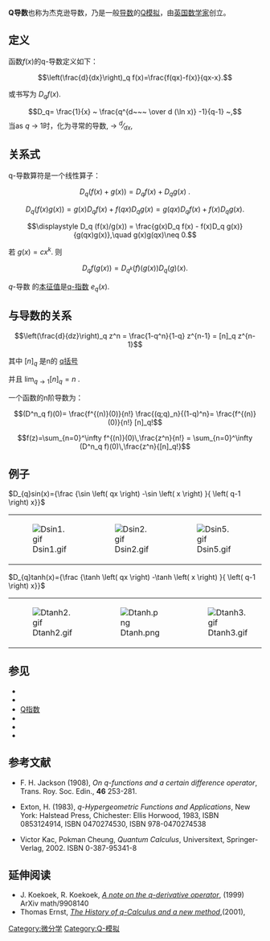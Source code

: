 '''Q导数'''也称为杰克逊导数，乃是一般[[导数|导数]]的[[Q模拟|Q模拟]]，由[[英国|英国]][[数学家|数学家]]{{le|F. H. Jackson}}创立。
==定义==
函数''f''(''x'')的q-导数定义如下：

:<math>\left(\frac{d}{dx}\right)_q f(x)=\frac{f(qx)-f(x)}{qx-x}.</math>

或书写为 <math>D_qf(x)</math>. 


:<math>D_q= \frac{1}{x} ~ \frac{q^{d~~~ \over d (\ln x)}  -1}{q-1} ~, </math>
当as ''q'' → 1时，化为寻常的导数, → <sup>''d''</sup>⁄<sub>''dx''</sub>,  


==关系式==
q-导数算符是一个线性算子：
:<math>\displaystyle D_q (f(x)+g(x)) = D_q f(x) + D_q g(x)~.</math>


:<math>\displaystyle D_q (f(x)g(x)) = g(x)D_q f(x) + f(qx)D_q g(x) = g(qx)D_q f(x) + f(x)D_q g(x). </math>



:<math>\displaystyle D_q (f(x)/g(x)) = \frac{g(x)D_q f(x) - f(x)D_q g(x)}{g(qx)g(x)},\quad g(x)g(qx)\neq 0. </math>

若 <math>g(x) = c x^k</math>. 则

:<math>\displaystyle D_q f(g(x)) = D_{q^k}(f)(g(x))D_q(g)(x).</math>

''q''-导数 的[[本征值|本征值]]是[[q-指数|q-指数]] ''e<sub>q</sub>''(''x'').

==与导数的关系==

:<math>\left(\frac{d}{dz}\right)_q z^n = \frac{1-q^n}{1-q} z^{n-1} = 
[n]_q z^{n-1}</math>

其中 <math>[n]_q</math> 是n的 [[q括号|q括号]]  

并且 <math>\lim_{q\to 1}[n]_q = n</math> .

一个函数的n阶导数为：

:<math>(D^n_q f)(0)=
\frac{f^{(n)}(0)}{n!} \frac{(q;q)_n}{(1-q)^n}= 
\frac{f^{(n)}(0)}{n!} [n]_q!
</math>


:<math>f(z)=\sum_{n=0}^\infty f^{(n)}(0)\,\frac{z^n}{n!} = \sum_{n=0}^\infty (D^n_q f)(0)\,\frac{z^n}{[n]_q!}</math>

==例子==

<math>D_{q}sin(x)={\frac {\sin \left( qx \right) -\sin \left( x \right) }{ \left( q-1
 \right) x}}</math>
{|
|[[File:Dsin1.gif|thumb]]
|[[File:Dsin2.gif|thumb]]
|[[File:Dsin5.gif|thumb]]
|[[File:Dsin3.JPG|thumb]]
|}

<math>D_{q}tanh(x)={\frac {\tanh \left( qx \right) -\tanh \left( x \right) }{ \left( q-1
 \right) x}}
</math>
{|
|[[File:Dtanh2.gif|thumb]]
|[[File:Dtanh.png|thumb]]
|[[File:Dtanh3.gif|thumb]]
|[[File:Dtanh4.gif|thumb]]
|}

== 参见 ==
* {{tsl|en|Derivative (generalizations)}}
* {{tsl|en|Jackson integral|杰克逊积分}}
* [[Q指数|Q指数]]
* {{tsl|en|Q-difference polynomial|Q-差值积分}}
* {{tsl|en|Quantum calculus|量子微积分}}
* {{tsl|en|Tsallis entropy}}

==参考文献==
* F. H. Jackson (1908), ''On q-functions and a certain difference operator'',  Trans. Roy. Soc. Edin.,  '''46''' 253-281. 
 
* Exton, H. (1983), ''q-Hypergeometric Functions and Applications'', New York:  Halstead Press, Chichester: Ellis Horwood, 1983, ISBN 0853124914,  ISBN 0470274530, ISBN 978-0470274538

* Victor Kac, Pokman Cheung, ''Quantum Calculus'', Universitext, Springer-Verlag, 2002. ISBN 0-387-95341-8

==延伸阅读==
* J. Koekoek, R. Koekoek, ''[http://arxiv.org/abs/math/9908140 A note on the q-derivative operator]{{Wayback|url=http://arxiv.org/abs/math/9908140 |date=20190217161750 }}'', (1999) ArXiv math/9908140
* Thomas Ernst, ''[https://web.archive.org/web/20150824041046/http://www2.math.uu.se/research/pub/Ernst4.pdf The History of q-Calculus and a new method]'',(2001),

{{q超几何函数}}
[[Category:微分学|Category:微分学]]
[[Category:Q-模拟|Category:Q-模拟]]
